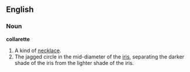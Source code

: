 ==English==

===Noun===
'''collarette'''

# A kind of [[necklace]].
# The jagged circle in the mid-diameter of the [[iris]], separating the darker shade of the iris from the lighter shade of the iris.